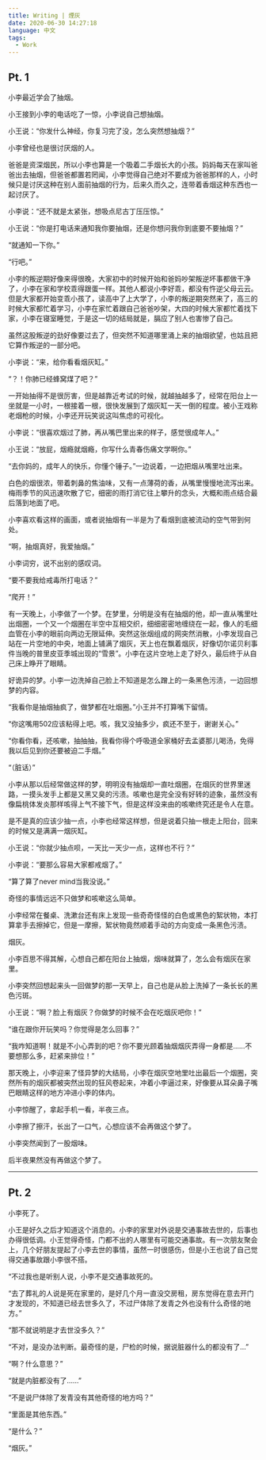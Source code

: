 ```yaml
---
title: Writing | 煙灰
date: 2020-06-30 14:27:18
language: 中文
tags:
  - Work
---
```


## Pt. 1

小李最近学会了抽烟。

小王接到小李的电话吃了一惊，小李说自己想抽烟。

小王说：“你发什么神经，你复习完了没，怎么突然想抽烟？”

小李曾经也是很讨厌烟的人。

爸爸是资深烟民，所以小李也算是一个吸着二手烟长大的小孩。妈妈每天在家叫爸爸出去抽烟，但爸爸都置若罔闻，小李觉得自己绝对不要成为爸爸那样的人，小时候只是讨厌这种在别人面前抽烟的行为，后来久而久之，连带着香烟这种东西也一起讨厌了。

小李说：“还不就是太紧张，想吸点尼古丁压压惊。”

小王说：“你是打电话来通知我你要抽烟，还是你想问我你到底要不要抽烟？”

“就通知一下你。”

“行吧。”

小李的叛逆期好像来得很晚，大家初中的时候开始和爸妈吵架叛逆坏事都做干净了，小李在家和学校乖得跟蛋一样。其他人都说小李好乖，都没有忤逆父母云云。但是大家都开始变乖小孩了，读高中了上大学了，小李的叛逆期突然来了，高三的时候大家都忙着学习，小李在家忙着跟自己爸爸吵架，大四的时候大家都忙着找下家，小李在寝室睡觉，于是这一切的结局就是，膈应了别人也害惨了自己。

虽然这股叛逆的劲好像要过去了，但突然不知道哪里涌上来的抽烟欲望，也姑且把它算作叛逆的一部分吧。

小李说：“来，给你看看烟灰缸。”

“？！你肺已经蜂窝煤了吧？”

一开始抽得不是很厉害，但是越靠近考试的时候，就越抽越多了，经常在阳台上一坐就是一小时，一根接着一根，很快发展到了烟灰缸一天一倒的程度。被小王戏称老烟枪的时候，小李还开玩笑说这叫焦虑的可视化。

小李说：“很喜欢烟过了肺，再从嘴巴里出来的样子，感觉很成年人。”

小王说：“放屁，烟瘾就烟瘾，你写什么青春伤痛文学啊你。”

“去你妈的，成年人的快乐，你懂个锤子。”一边说着，一边把烟从嘴里吐出来。

白色的烟很浓，带着刺鼻的焦油味，又有一点薄荷的香，从嘴里慢慢地流泻出来。梅雨季节的风迅速吹散了它，细密的雨打消它往上攀升的念头，大概和雨点结合最后落到地面了吧。

小李喜欢看这样的画面，或者说抽烟有一半是为了看烟到底被流动的空气带到何处。

“啊，抽烟真好，我爱抽烟。”

小李词穷，说不出别的感叹词。

“要不要我给戒毒所打电话？”

“爬开！”

有一天晚上，小李做了一个梦。在梦里，分明是没有在抽烟的他，却一直从嘴里吐出烟圈，一个又一个烟圈在半空中互相交织，细细密密地缠绕在一起，像人的毛细血管在小李的眼前向两边无限延伸。突然这张烟组成的网突然消散，小李发现自己站在一片空地的中央，地面上铺满了烟灰，天上也在飘着烟灰，好像切尔诺贝利事件当晚的普里皮亚季城出现的“雪景”。小李在这片空地上走了好久，最后终于从自己床上睁开了眼睛。

好诡异的梦。小李一边洗掉自己脸上不知道是怎么蹭上的一条黑色污渍，一边回想梦的内容。

“我看你是抽烟抽疯了，做梦都在吐烟圈。”小王并不打算嘴下留情。

“你这嘴用502应该粘得上吧。咳，我又没抽多少，疯还不至于，谢谢关心。”

“你看你看，还咳嗽，抽抽抽，我看你得个呼吸道全家桶好去孟婆那儿喝汤，免得我以后见到你还要被迫二手烟。”

“（脏话）”

小李从那以后经常做这样的梦，明明没有抽烟却一直吐烟圈，在烟灰的世界里迷路，一摸头发手上都是又黑又臭的污渍。咳嗽也是完全没有好转的迹象，虽然没有像扁桃体发炎那样咳得上气不接下气，但是这样没来由的咳嗽终究还是令人在意。

是不是真的应该少抽一点，小李也经常这样想，但是说着只抽一根走上阳台，回来的时候又是满满一烟灰缸。

小王说：“你就少抽点呗，一天比一天少一点，这样也不行？”

小李说：“要那么容易大家都戒烟了。”

“算了算了never mind当我没说。”

奇怪的事情远远不只做梦和咳嗽这么简单。

小李经常在餐桌、洗漱台还有床上发现一些奇奇怪怪的白色或黑色的絮状物，本打算拿手去擦掉它，但是一摩擦，絮状物竟然顺着手动的方向变成一条黑色污渍。

烟灰。

小李百思不得其解，心想自己都在阳台上抽烟，烟味就算了，怎么会有烟灰在家里。

小李突然回想起来头一回做梦的那一天早上，自己也是从脸上洗掉了一条长长的黑色污斑。

小王说：“啊？脸上有烟灰？你做梦的时候不会在吃烟灰吧你！”

“谁在跟你开玩笑吗？你觉得是怎么回事？”

“我咋知道啊！就是不小心弄到的吧？你不要光顾着抽烟烟灰弄得一身都是……不要想那么多，赶紧来排位！”

那天晚上，小李迎来了怪异梦的大结局，小李在烟灰空地里吐出最后一个烟圈，突然所有的烟灰都被突然出现的狂风卷起来，冲着小李逼过来，好像要从耳朵鼻子嘴巴眼睛这样的地方冲进小李的体内。

小李惊醒了，拿起手机一看，半夜三点。

小李擦了擦汗，长出了一口气，心想应该不会再做这个梦了。

小李突然闻到了一股烟味。

后半夜果然没有再做这个梦了。

---

## Pt. 2

小李死了。

小王是好久之后才知道这个消息的。小李的家里对外说是交通事故去世的，后事也办得很低调。小王觉得奇怪，门都不出的人哪里有可能交通事故。有一次朋友聚会上，几个好朋友提起了小李去世的事情，虽然一时很感伤，但是小王也说了自己觉得交通事故跟小李很不搭。

“不过我也是听别人说，小李不是交通事故死的。

“去了葬礼的人说是死在家里的，是好几个月一直没交房租，房东觉得在意去开门才发现的，不知道已经去世多久了，不过尸体除了发青之外也没有什么奇怪的地方。”

“那不就说明是才去世没多久？”

“不对，是没办法判断。最奇怪的是，尸检的时候，据说脏器什么的都没有了…”

“啊？什么意思？”

“就是内脏都没有了……”

“不是说尸体除了发青没有其他奇怪的地方吗？”

“里面是其他东西。”

“是什么？”

“烟灰。”
